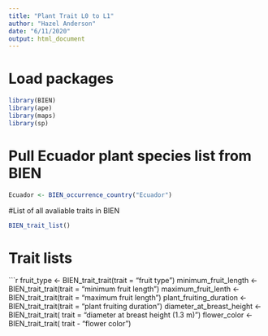 ```yaml
---
title: "Plant Trait L0 to L1"
author: "Hazel Anderson"
date: "6/11/2020"
output: html_document
---
```


# Load packages
```r
library(BIEN)
library(ape)
library(maps)
library(sp)
```
# Pull Ecuador plant species list from BIEN
```r
Ecuador <- BIEN_occurrence_country("Ecuador")
```

#List of all avaliable traits in BIEN
```r
BIEN_trait_list()
```

# Trait lists
```r
fruit_type <- BIEN_trait_trait(trait = "fruit type")
minimum_fruit_length <- BIEN_trait_trait(trait = "minimum fruit length")
maximum_fruit_lenth <- BIEN_trait_trait(trait = "maximum fruit length")
plant_fruiting_duration <- BIEN_trait_trait(trait = "plant fruiting duration")
diameter_at_breast_height <- BIEN_trait_trait( trait = "diameter at breast height (1.3 m)")
flower_color <- BIEN_trait_trait( trait - "flower color")
